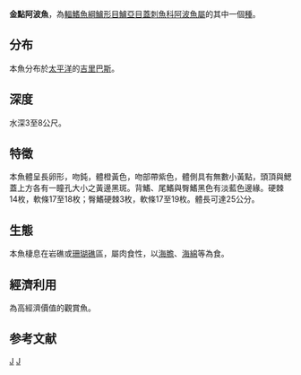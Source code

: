 {{Speciesbox 
| genus = Apolemichthys
| species = xanthopunctatus
| authority = [[Burgess|Burgess]], 1973
| image = Golden spotted angelfish apolemichthys xanthopunctatus.jpg
| image_width = 250px
| status = LC
| status_system = IUCN3.1
}}
'''金點阿波魚'''，為[[輻鰭魚綱|輻鰭魚綱]][[鱸形目|鱸形目]][[鱸亞目|鱸亞目]][[蓋刺魚科|蓋刺魚科]][[阿波魚屬|阿波魚屬]]的其中一個[[種|種]]。

==分布==
本魚分布於[[太平洋|太平洋]]的[[吉里巴斯|吉里巴斯]]。

==深度==
水深3至8公尺。

==特徵==
本魚體呈長卵形，吻鈍，體橙黃色，吻部帶紫色，體側具有無數小黃點，頭頂與鰓蓋上方各有一瞳孔大小之黃邊黑斑。背鰭、尾鰭與臀鰭黑色有淡藍色邊緣。硬棘14枚，軟條17至18枚；臀鰭硬棘3枚，軟條17至19枚。體長可達25公分。

==生態==
本魚棲息在岩礁或[[珊瑚礁|珊瑚礁]]區，屬肉食性，以[[海膽|海膽]]、[[海綿|海綿]]等為食。

==經濟利用==
為高經濟價值的觀賞魚。

==参考文献==
{{Reflist}}
{{Taxonbar}}

[[Category:觀賞魚|J]]
[[Category:阿波魚屬|J]]